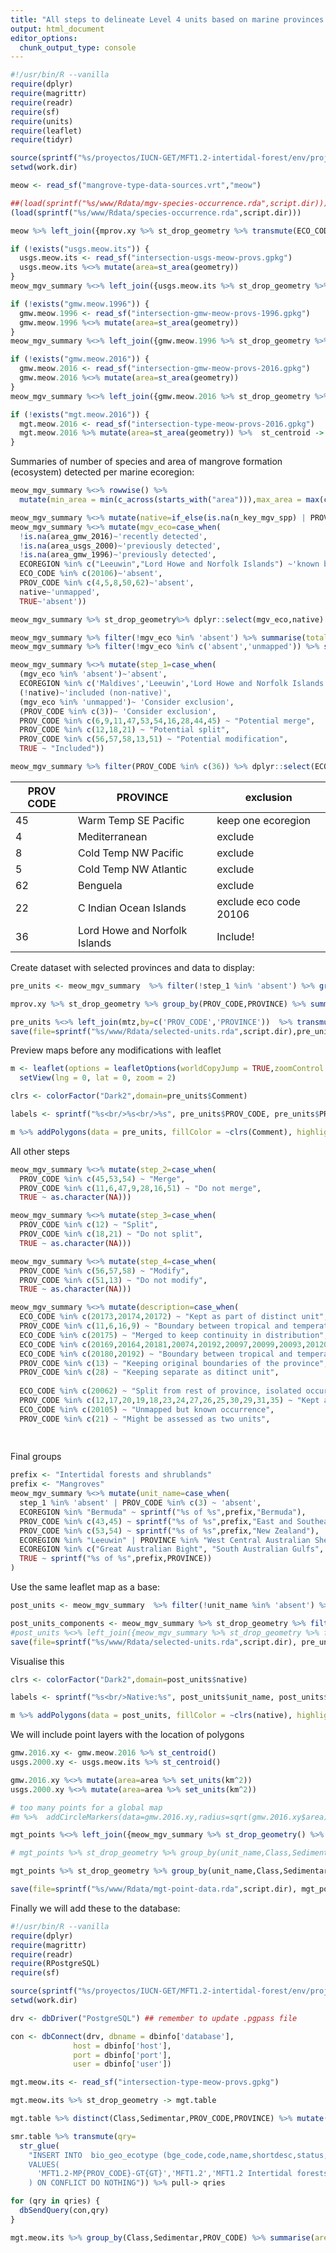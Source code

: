 ```yaml
---
title: "All steps to delineate Level 4 units based on marine provinces (MEOW)"
output: html_document
editor_options:
  chunk_output_type: console
---
```


```r
#!/usr/bin/R --vanilla
require(dplyr)
require(magrittr)
require(readr)
require(sf)
require(units)
require(leaflet)
require(tidyr)

source(sprintf("%s/proyectos/IUCN-GET/MFT1.2-intertidal-forest/env/project-env.R",Sys.getenv("HOME")))
setwd(work.dir)

meow <- read_sf("mangrove-type-data-sources.vrt","meow")

##(load(sprintf("%s/www/Rdata/mgv-species-occurrence.rda",script.dir)))
(load(sprintf("%s/www/Rdata/species-occurrence.rda",script.dir)))

meow %>% left_join({mprov.xy %>% st_drop_geometry %>% transmute(ECO_CODE, n_key_mgv_spp=n_mgv_sppp, n_add_mgv_spp=rowSums(mtzXprov>0))},by="ECO_CODE") -> meow_mgv_summary

if (!exists("usgs.meow.its")) {
  usgs.meow.its <- read_sf("intersection-usgs-meow-provs.gpkg")
  usgs.meow.its %<>% mutate(area=st_area(geometry))
}
meow_mgv_summary %<>% left_join({usgs.meow.its %>% st_drop_geometry %>% group_by(ECO_CODE) %>% summarise(n_usgs_2000=n(),area_usgs_2000=sum(area) %>% set_units('km^2'))},by="ECO_CODE")

if (!exists("gmw.meow.1996")) {
  gmw.meow.1996 <- read_sf("intersection-gmw-meow-provs-1996.gpkg")
  gmw.meow.1996 %<>% mutate(area=st_area(geometry))
}
meow_mgv_summary %<>% left_join({gmw.meow.1996 %>% st_drop_geometry %>% group_by(ECO_CODE) %>% summarise(n_gmw_1996=n(),area_gmw_1996=sum(area) %>% set_units('km^2'))},by="ECO_CODE")

if (!exists("gmw.meow.2016")) {
  gmw.meow.2016 <- read_sf("intersection-gmw-meow-provs-2016.gpkg")
  gmw.meow.2016 %<>% mutate(area=st_area(geometry))
}
meow_mgv_summary %<>% left_join({gmw.meow.2016 %>% st_drop_geometry %>% group_by(ECO_CODE) %>% summarise(n_gmw_2016=n(),area_gmw_2016=sum(area) %>% set_units('km^2'))},by="ECO_CODE")

if (!exists("mgt.meow.2016")) {
  mgt.meow.2016 <- read_sf("intersection-type-meow-provs-2016.gpkg")
  mgt.meow.2016 %>% mutate(area=st_area(geometry)) %>%  st_centroid -> mgt_points
}


```

Summaries of number of species and area of mangrove formation (ecosystem) detected per marine ecoregion:

```r
meow_mgv_summary %<>% rowwise() %>%
  mutate(min_area = min(c_across(starts_with("area"))),max_area = max(c_across(starts_with("area")))) %>% ungroup %>% st_sf(sf_column_name="geom")

meow_mgv_summary %<>% mutate(native=if_else(is.na(n_key_mgv_spp) | PROV_CODE %in% c(37:40),FALSE,TRUE))
meow_mgv_summary %<>% mutate(mgv_eco=case_when(
  !is.na(area_gmw_2016)~'recently detected',
  !is.na(area_usgs_2000)~'previously detected',
  !is.na(area_gmw_1996)~'previously detected',
  ECOREGION %in% c("Leeuwin","Lord Howe and Norfolk Islands") ~'known but unmapped',
  ECO_CODE %in% c(20106)~'absent',
  PROV_CODE %in% c(4,5,8,50,62)~'absent',
  native~'unmapped',
  TRUE~'absent'))

meow_mgv_summary %>% st_drop_geometry%>% dplyr::select(mgv_eco,native) %>% table

meow_mgv_summary %>% filter(!mgv_eco %in% 'absent') %>% summarise(total=n_distinct(PROV_CODE))
meow_mgv_summary %>% filter(!mgv_eco %in% c('absent','unmapped')) %>% summarise(total=n_distinct(PROV_CODE))

meow_mgv_summary %<>% mutate(step_1=case_when(
  (mgv_eco %in% 'absent')~'absent',
  ECOREGION %in% c('Maldives','Leeuwin','Lord Howe and Norfolk Islands')~'Included (unmapped, but known)',
  (!native)~'included (non-native)',
  (mgv_eco %in% 'unmapped')~ 'Consider exclusion',
  (PROV_CODE %in% c(3))~ 'Consider exclusion',
  PROV_CODE %in% c(6,9,11,47,53,54,16,28,44,45) ~ "Potential merge",
  PROV_CODE %in% c(12,18,21) ~ "Potential split",
  PROV_CODE %in% c(56,57,58,13,51) ~ "Potential modification",
  TRUE ~ "Included"))

meow_mgv_summary %>% filter(PROV_CODE %in% c(36)) %>% dplyr::select(ECOREGION,n_key_mgv_spp,n_add_mgv_spp,min_area,max_area,native,mgv_eco)

```
|PROV CODE| PROVINCE | exclusion |
|---|---|---|
|45| Warm Temp SE Pacific| keep one ecoregion|
|4| Mediterranean| exclude|
|8| Cold Temp NW Pacific | exclude|
|5| Cold Temp NW Atlantic| exclude|
|62| Benguela| exclude|
|22| C Indian Ocean Islands | exclude eco code 20106|
|36| Lord Howe and Norfolk Islands |Include!|


Create dataset with selected provinces and data to display:
```r
pre_units <- meow_mgv_summary  %>% filter(!step_1 %in% 'absent') %>% group_by(PROV_CODE,PROVINCE,step_1) %>% summarise(area_2000=sum(area_usgs_2000,na.rm=T), area_2016=sum(area_gmw_2016,na.rm=T))

mprov.xy %>% st_drop_geometry %>% group_by(PROV_CODE,PROVINCE) %>% summarise(across(Dolichandrone.spathacea:Ceriops.australis, max)) %>% rowwise() %>% transmute(PROV_CODE,PROVINCE,sum=sum(c_across(Dolichandrone.spathacea:Ceriops.australis))) %>% ungroup -> mtz

pre_units %<>% left_join(mtz,by=c('PROV_CODE','PROVINCE'))  %>% transmute(PROVINCE,`Mangrove Area in 2000 (km^2)`=round(area_2000,2),`Mangrove Area in 2016 (km^2)`=round(area_2016,2),`Mangrove species`=sum,Comment=step_1)
save(file=sprintf("%s/www/Rdata/selected-units.rda",script.dir),pre_units)

```


Preview maps before any modifications with leaflet

```r
m <- leaflet(options = leafletOptions(worldCopyJump = TRUE,zoomControl = TRUE))  %>%  addProviderTiles(providers$Esri.OceanBasemap) %>%
  setView(lng = 0, lat = 0, zoom = 2)

clrs <- colorFactor("Dark2",domain=pre_units$Comment)

labels <- sprintf("%s<br/>%s<br/>%s", pre_units$PROV_CODE, pre_units$PROVINCE, pre_units$Comment) %>% lapply(htmltools::HTML)

m %>% addPolygons(data = pre_units, fillColor = ~clrs(Comment), highlightOptions = highlightOptions(weight = 2, color = 'black'), color = 'grey', weight = 0.4, fillOpacity = 0.45,label=labels)


```

All other steps

```r

meow_mgv_summary %<>% mutate(step_2=case_when(
  PROV_CODE %in% c(45,53,54) ~ "Merge",
  PROV_CODE %in% c(11,6,47,9,28,16,51) ~ "Do not merge",
  TRUE ~ as.character(NA)))

meow_mgv_summary %<>% mutate(step_3=case_when(
  PROV_CODE %in% c(12) ~ "Split",
  PROV_CODE %in% c(18,21) ~ "Do not split",
  TRUE ~ as.character(NA)))

meow_mgv_summary %<>% mutate(step_4=case_when(
  PROV_CODE %in% c(56,57,58) ~ "Modify",
  PROV_CODE %in% c(51,13) ~ "Do not modify",
  TRUE ~ as.character(NA)))

meow_mgv_summary %<>% mutate(description=case_when(
  ECO_CODE %in% c(20173,20174,20172) ~ "Kept as part of distinct unit",
  PROV_CODE %in% c(11,6,16,9) ~ "Boundary between tropical and temperate",
  ECO_CODE %in% c(20175) ~ "Merged to keep continuity in distribution",
  ECO_CODE %in% c(20169,20164,20181,20074,20192,20097,20099,20093,20120,20114,20150) ~ "Kept as part of province, occurrence not confirmed",
  ECO_CODE %in% c(20180,20192) ~ "Boundary between tropical and temperate",
  PROV_CODE %in% c(13) ~ "Keeping original boundaries of the province",
  PROV_CODE %in% c(28) ~ "Keeping separate as ditinct unit",
  
  ECO_CODE %in% c(20062) ~ "Split from rest of province, isolated occurrence",
  PROV_CODE %in% c(12,17,20,19,18,23,24,27,26,25,30,29,31,35) ~ "Kept as part of distinct unit",
  ECO_CODE %in% c(20105) ~ "Unmapped but known occurrence",
  PROV_CODE %in% c(21) ~ "Might be assessed as two units",
  
 
```

Final groups

```r

prefix <- "Intertidal forests and shrublands"
prefix <- "Mangroves"
meow_mgv_summary %<>% mutate(unit_name=case_when(
  step_1 %in% 'absent' | PROV_CODE %in% c(3) ~ 'absent',
  ECOREGION %in% "Bermuda" ~ sprintf("%s of %s",prefix,"Bermuda"),
  PROV_CODE %in% c(43,45) ~ sprintf("%s of %s",prefix,"East and Southeastern Pacific Coast"),
  PROV_CODE %in% c(53,54) ~ sprintf("%s of %s",prefix,"New Zealand"),
  ECOREGION %in% "Leeuwin" | PROVINCE %in% "West Central Australian Shelf" ~ sprintf("%s of %s",prefix,"Western Australian Shelf and Leeuwin"),
  ECOREGION %in% c("Great Australian Bight", "South Australian Gulfs", "Western Bassian")~ sprintf("%s of %s",prefix,"South Australia"),
  TRUE ~ sprintf("%s of %s",prefix,PROVINCE))
)

```

Use the same leaflet map as a base:

```r

post_units <- meow_mgv_summary  %>% filter(!unit_name %in% 'absent') %>% group_by(unit_name,native) %>% summarise

post_units_components <- meow_mgv_summary %>% st_drop_geometry %>% filter(!unit_name %in% 'absent')
#post_units %<>% left_join({meow_mgv_summary %>% st_drop_geometry %>% filter(!unit_name %in% 'absent') %>% group_by(unit_name,PROVINCE) %>% summarise(ecoregions=paste0(ECOREGION,collapse=", ")) %>% group_by(unit_name) %>% summarise(description=paste(sprintf("Ecoregions %s of the **<emph>%s</emph>** province",ecoregions,PROVINCE),collapse="; "))},by="unit_name")
save(file=sprintf("%s/www/Rdata/selected-units.rda",script.dir), pre_units, post_units, post_units_components)

```


Visualise this

```r
clrs <- colorFactor("Dark2",domain=post_units$native)

labels <- sprintf("%s<br/>Native:%s", post_units$unit_name, post_units$native) %>% lapply(htmltools::HTML)

m %>% addPolygons(data = post_units, fillColor = ~clrs(native), highlightOptions = highlightOptions(weight = 2, color = 'black'), color = 'grey', weight = 0.4, fillOpacity = 0.45,label=labels)

```


We will include point layers with the location of polygons


```r
gmw.2016.xy <- gmw.meow.2016 %>% st_centroid()
usgs.2000.xy <- usgs.meow.its %>% st_centroid()

gmw.2016.xy %<>% mutate(area=area %>% set_units(km^2))
usgs.2000.xy %<>% mutate(area=area %>% set_units(km^2))

# too many points for a global map
#m %>%  addCircleMarkers(data=gmw.2016.xy,radius=sqrt(gmw.2016.xy$area),color = 'green', fillColor = 'green', opacity = .3,group="Mangrove occurrences")

mgt_points %<>% left_join({meow_mgv_summary %>% st_drop_geometry() %>% select(ECO_CODE,unit_name)},by="ECO_CODE")

# mgt_points %>% st_drop_geometry %>% group_by(unit_name,Class,Sedimentar) %>% summarise(total=sum(area) %>% drop_units) %>% pivot_wider(id=c(unit_name), names_from=c(Class,Sedimentar), values_from=total) %>% replace(is.na(.), 0) -> units_type_areas

mgt_points %>% st_drop_geometry %>% group_by(unit_name,Class,Sedimentar) %>% summarise(npols=n(),total=sum(area) %>% set_units('km^2')) -> units_table

save(file=sprintf("%s/www/Rdata/mgt-point-data.rda",script.dir), mgt_points, units_table)


```

Finally we will add these to the database:

```r
#!/usr/bin/R --vanilla
require(dplyr)
require(magrittr)
require(readr)
require(RPostgreSQL)
require(sf)

source(sprintf("%s/proyectos/IUCN-GET/MFT1.2-intertidal-forest/env/project-env.R",Sys.getenv("HOME")))
setwd(work.dir)

drv <- dbDriver("PostgreSQL") ## remember to update .pgpass file

con <- dbConnect(drv, dbname = dbinfo['database'],
              host = dbinfo['host'],
              port = dbinfo['port'],
              user = dbinfo['user'])

mgt.meow.its <- read_sf("intersection-type-meow-provs.gpkg")

mgt.meow.its %>% st_drop_geometry -> mgt.table

mgt.table %>% distinct(Class,Sedimentar,PROV_CODE,PROVINCE) %>% mutate(GT=as.numeric(as.factor(Class))*10 + as.numeric(as.factor(Sedimentar))) -> smr.table

smr.table %>% transmute(qry=
  str_glue(
    "INSERT INTO  bio_geo_ecotype (bge_code,code,name,shortdesc,status,contributors)
    VALUES(
      'MFT1.2-MP{PROV_CODE}-GT{GT}','MFT1.2','MFT1.2 Intertidal forests and shrublands of biophysical type *{Class} ({Sedimentar})* in the *{PROVINCE}* province', 'Spatial overlap of Global biophysical typology of mangroves (class={Class} and sedimentar={Sedimentar}) and the marine province of {PROVINCE} (PROV_CODE={PROV_CODE}).','draft','{{JRFP,Global Mangrove Alliance}}'
    ) ON CONFLICT DO NOTHING")) %>% pull-> qries

for (qry in qries) {
  dbSendQuery(con,qry)
}

mgt.meow.its %>% group_by(Class,Sedimentar,PROV_CODE) %>% summarise(area=sum(st_area(geometry))) -> mgt.area
```
